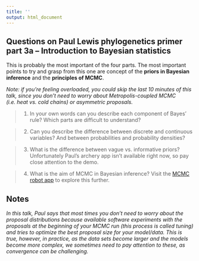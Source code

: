```yaml
---
title: ''
output: html_document
---
```


## Questions on Paul Lewis phylogenetics primer part 3a -- Introduction to Bayesian statistics

This is probably the most important of the four parts. The most important points to try and grasp from this one are concept of the **priors in Bayesian inference** and the **principles of MCMC**.

*Note: if you’re feeling overloaded, you could skip the last 10 minutes of this talk, since you don’t need to worry about Metropolis-coupled MCMC (i.e. heat vs. cold chains) or asymmetric proposals.*

> 1. In your own words can you describe each component of Bayes’ rule? Which parts are difficult to understand?

> 2. Can you describe the difference between discrete and continuous variables? And between probabilities and probability densities?

> 3. What is the difference between vague vs. informative priors? Unfortunately Paul’s archery app isn’t available right now, so pay close attention to the demo.

> 4. What is the aim of MCMC in Bayesian inference? Visit the [MCMC robot app](https://plewis.github.io/applets/mcmc-robot/) to explore this further. 

## Notes

*In this talk, Paul says that most times you don’t need to worry about the proposal distributions because available software experiments with the proposals at the beginning of your MCMC run (this process is called tuning) and tries to optimize the best proposal size for your model/data. This is true, however, in practice, as the data sets become larger and the models become more complex, we sometimes need to pay attention to these, as convergence can be challenging.*

